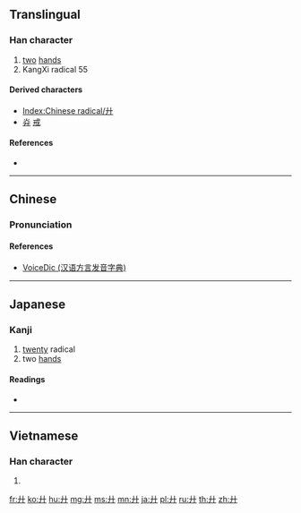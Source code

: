 {{also|廿}}
==Translingual==
{{stroke order|type=animate}}
{{Han etyl}}

===Han character===
{{Han char|rn=55|rad=廾|as=00|sn=3|four=44000|canj=JJ,XXJJ}}

# [[two]] [[hand]]s
# KangXi radical 55

====Derived characters====
* [[Index:Chinese radical/廾]]
* [[灷]] [[戒]]

====References====
* {{Han ref|kx=0353.080|dkj=09583|dj=0668.070|hdz=10513.110|uh=5EFE|ud=24318|bh=A47B|bd=42107}}

----

==Chinese==
{{zh-forms}}

===Pronunciation===
{{zh-pron
|m=gǒng
|c=gung2
|h=pfs=kíung
|mn=kiong/kióng
|w=
|mc=y
|oc=y
|ma=|ma2=
|cat=n
}}

====References====
* [http://cn.voicedic.com/ VoiceDic (汉语方言发音字典)]

----

==Japanese==

===Kanji===
{{ja-kanji|grade=|rs=廾00}}

# [[twenty]] radical
# two [[hands]]

====Readings====
* {{ja-readings|on=[[きょう]] (kyō), [[く]] (ku)|kun=[[ささげる]] (sasageru)}}

----

==Vietnamese==

===Han character===
{{vi-readings|rs=廾00|hanviet=[[củng]], [[trấp]], [[trập]]}}

# {{defn|lang=vi|sort=廾00}}

[[Category:CJKV radicals| ]]

[[fr:廾]]
[[ko:廾]]
[[hu:廾]]
[[mg:廾]]
[[ms:廾]]
[[mn:廾]]
[[ja:廾]]
[[pl:廾]]
[[ru:廾]]
[[th:廾]]
[[zh:廾]]